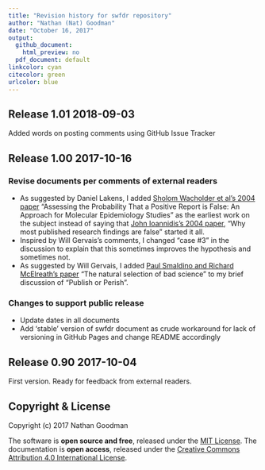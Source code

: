 ```yaml
---
title: "Revision history for swfdr repository"
author: "Nathan (Nat) Goodman"
date: "October 16, 2017"
output:
  github_document:
    html_preview: no
  pdf_document: default
linkcolor: cyan
citecolor: green
urlcolor: blue
---
```

<!-- NEWS.md is generated from NEWS.Rmd. Please edit that file -->

## Release 1.01 2018-09-03

Added words on posting comments using GitHub Issue Tracker

## Release 1.00 2017-10-16

### Revise documents per comments of external readers

- As suggested by Daniel Lakens, I added [Sholom Wacholder et al's 2004 paper](https://academic.oup.com/jnci/article/96/6/434/2606750/) "Assessing the Probability That a Positive Report is False: An Approach for Molecular Epidemiology Studies" as the earliest work on the subject instead of saying that [John Ioannidis’s 2004 paper](http://dx.plos.org/10.1371/journal.pmed.0020124), “Why most published research findings are false” started it all.
- Inspired by Will Gervais's comments, I changed "case #3" in the discussion to explain that this sometimes improves the hypothesis and sometimes not.
- As suggested by Will Gervais, I added [Paul Smaldino and Richard McElreath's paper](http://rsos.royalsocietypublishing.org/content/3/9/160384) "The natural selection of bad science" to my brief discussion of "Publish or Perish".

### Changes to support public release

- Update dates in all documents
- Add 'stable' version of swfdr document as crude workaround for lack of versioning in GitHub Pages and change README accordingly

## Release 0.90 2017-10-04

First version. Ready for feedback from external readers.

## Copyright & License

Copyright (c) 2017 Nathan Goodman

The software is **open source and free**, released under the [MIT License](https://opensource.org/licenses/MIT). The documentation is **open access**, released under the [Creative Commons Attribution 4.0 International License](https://creativecommons.org/licenses/by/4.0).
